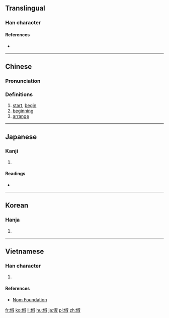 ==Translingual==

===Han character===
{{Han char|rn=9|rad=人|as=08|sn=10|four=27240|canj=OYFE|ids=⿰亻叔}}

====References====
* {{Han ref|kx=0106.170|dkj=00732|dj=0226.110|hdz=10175.010|uh=4FF6|ud=20470|bh=D0D4|bd=53460}}

----

==Chinese==
{{zh-forms}}

===Pronunciation===
{{zh-pron
|m=chù
|c=cuk1,suk6,tik1
|mc=y
|oc=y
|ma=
|cat=v,n
}}

===Definitions===
# [[start]], [[begin]]
# [[beginning]]
# [[arrange]]

----

==Japanese==

===Kanji===
{{ja-kanji|grade=|rs=人08}}

# {{defn|lang=ja|sort=人08}}

====Readings====
* {{ja-readings|goon=[[しゅく]] (shuku), [[ちゃく]] (chaku)|kanon=[[しゅく]] (shuku), [[てき]] (teki)|kun=[[よい]] (yoi), [[はじめ]] (hajime)}}

----

==Korean==

===Hanja===
{{ko-hanja|hangeul=[[숙]], [[척]]|rv=suk, cheok|mr=suk, ch'ŏk}}

# {{defn|lang=ko|sort=人08}}

----

==Vietnamese==

===Han character===
{{vi-hantu|[[thích]], [[thục]]|rs=人08}}

# {{defn|lang=vi|sort=人08}}

====References====
* [http://nomfoundation.org/common/nom_details.php?codepoint=4ff6 Nom Foundation]

[[fr:俶]]
[[ko:俶]]
[[li:俶]]
[[hu:俶]]
[[ja:俶]]
[[pl:俶]]
[[zh:俶]]